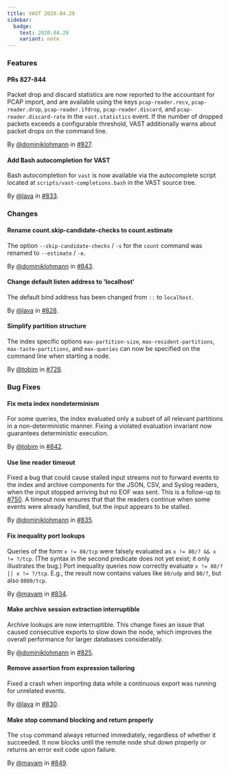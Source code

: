 ```yaml
---
title: VAST 2020.04.29
sidebar:
  badge:
    text: 2020.04.29
    variant: note
---
```


### Features

#### PRs 827-844

Packet drop and discard statistics are now reported to the accountant for PCAP
import, and are available using the keys `pcap-reader.recv`, `pcap-reader.drop`,
`pcap-reader.ifdrop`, `pcap-reader.discard`, and `pcap-reader.discard-rate` in
the `vast.statistics` event. If the number of dropped packets exceeds a
configurable threshold, VAST additionally warns about packet drops on the
command line.

By [@dominiklohmann](https://github.com/dominiklohmann) in [#827](https://github.com/tenzir/tenzir/pull/827).

#### Add Bash autocompletion for VAST

Bash autocompletion for `vast` is now available via the autocomplete script
located at `scripts/vast-completions.bash` in the VAST source tree.

By [@lava](https://github.com/lava) in [#833](https://github.com/tenzir/tenzir/pull/833).

### Changes

#### Rename count.skip-candidate-checks to count.estimate

The option `--skip-candidate-checks` / `-s` for the `count` command was renamed
to `--estimate` / `-e`.

By [@dominiklohmann](https://github.com/dominiklohmann) in [#843](https://github.com/tenzir/tenzir/pull/843).

#### Change default listen address to 'localhost'

The default bind address has been changed from `::` to `localhost`.

By [@lava](https://github.com/lava) in [#828](https://github.com/tenzir/tenzir/pull/828).

#### Simplify partition structure

The index specific options `max-partition-size`, `max-resident-partitions`,
`max-taste-partitions`, and `max-queries` can now be specified on the command
line when starting a node.

By [@tobim](https://github.com/tobim) in [#728](https://github.com/tenzir/tenzir/pull/728).

### Bug Fixes

#### Fix meta index nondeterminism

For some queries, the index evaluated only a subset of all relevant partitions
in a non-deterministic manner. Fixing a violated evaluation invariant now
guarantees deterministic execution.

By [@tobim](https://github.com/tobim) in [#842](https://github.com/tenzir/tenzir/pull/842).

#### Use line reader timeout

Fixed a bug that could cause stalled input streams not to forward events to the
index and archive components for the JSON, CSV, and Syslog readers, when the
input stopped arriving but no EOF was sent. This is a follow-up to
[#750](https://github.com/tenzir/vast/pull/750). A timeout now ensures that that
the readers continue when some events were already handled, but the input
appears to be stalled.

By [@dominiklohmann](https://github.com/dominiklohmann) in [#835](https://github.com/tenzir/tenzir/pull/835).

#### Fix inequality port lookups

Queries of the form `x != 80/tcp` were falsely evaluated as `x != 80/? && x !=
?/tcp`. (The syntax in the second predicate does not yet exist; it only
illustrates the bug.) Port inequality queries now correctly evaluate `x != 80/?
|| x != ?/tcp`. E.g., the result now contains values like `80/udp` and `80/?`,
but also `8080/tcp`.

By [@mavam](https://github.com/mavam) in [#834](https://github.com/tenzir/tenzir/pull/834).

#### Make archive session extraction interruptible

Archive lookups are now interruptible. This change fixes an issue that caused
consecutive exports to slow down the node, which improves the overall
performance for larger databases considerably.

By [@dominiklohmann](https://github.com/dominiklohmann) in [#825](https://github.com/tenzir/tenzir/pull/825).

#### Remove assertion from expression tailoring

Fixed a crash when importing data while a continuous export was running for
unrelated events.

By [@lava](https://github.com/lava) in [#830](https://github.com/tenzir/tenzir/pull/830).

#### Make stop command blocking and return properly

The `stop` command always returned immediately, regardless of whether it
succeeded. It now blocks until the remote node shut down properly or returns an
error exit code upon failure.

By [@mavam](https://github.com/mavam) in [#849](https://github.com/tenzir/tenzir/pull/849).
